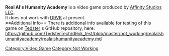 <strong>Real Al's Humanity Academy</strong> is a video game produced by [[Affinity Studios LLC]].
<br />
It does not work with [[D9VK]] at present.
<br />
==Additional info==
There is additional info available for testing of this game on [[User:Tedster|Tedster]]'s GitHub repository, here:
<br />
https://github.com/TedsterTech/d9vk_test/blob/master/not_working/realalshumanityacademy/realalshumanityacademy.md

[[Category:Video Game]]
[[Category:Not Working]]
